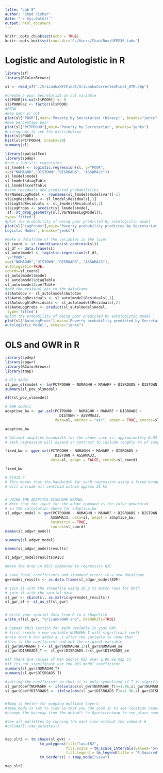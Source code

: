 ---
title: "Lab 8"
author: "Chad Fisher"
date: "`r Sys.Date()`"
output: html_document
---

```{r setup, include=FALSE}
knitr::opts_chunk$set(echo = TRUE)
knitr::opts_knit$set(root.dir='C:/Users/Chad/Box/UEP236_Labs')
```

# Logistic and Autologistic in R

```{r log_autolog}
library(sf)
library(RColorBrewer)

sl <- read_sf("./SriLankaNYCFinal/SriLankaCorrectedFinal_UTM.shp")

#create a poor Secretariat on not variable
sl$POOR[is.na(sl$POOR)] <- 0
sl$POORFac <- factor(sl$POOR)
#ESDA
#map poor or not
plot(sl["POOR"],main='Poverty by Secretariat (binary)', breaks="jenks")
#map percentage poor
plot(sl["PCTPOOHH"],main='Poverty by Secretariat', breaks="jenks")
#histograms to see the distribution
hist(sl$POOR)
hist(sl$PCTPOOHH, breaks=20)
summary(sl)
```

```{r logistic}
library(spatialEco)
library(spdep)
#run a logistic regression
sl_lmodel <- logistic.regression(sl, y="POOR",
x=c("NUMAGHH","DISTOWN","DISROADS", "ASSWMAJ3"))
sl_lmodel$model
sl_lmodel$diagTable
sl_lmodel$coefTable
#save residuals and predicted probabilities
VarNamesLogModel <- rownames(sl_lmodel$model$var)[-1]
sl$LogResiduals <- sl_lmodel$Residuals[,1]
sl$LogStdResiduals <- sl_lmodel$Residuals[,2]
sl$LogProbs <- predict(sl_lmodel$model,
 sf::st_drop_geometry(sl[,VarNamesLogModel]),
type='fitted')
#plot the probability of being poor predicted by autologistic model
plot(sl["LogProbs"],main='Poverty probability predicted by Secretariat
Logistic Model', breaks="jenks")
```

```{r autologistic}
#make a dataframe of the variables in the layer
sl_coord <- st_coordinates(st_centroid(sl))
sl_df <- data.frame(sl)
sl_autolmodel <- logistic.regression(sl_df,
 y="POOR",
x=c("NUMAGHH","DISTOWN","DISROADS", "ASSWMAJ3"),
autologistic=TRUE,
coords=sl_coord)
sl_autolmodel$model
sl_autolmodel$diagTable
sl_autolmodel$coefTable
#add the residual etc to the dataframe
sl$AutoCov <- sl_autolmodel$AutoCov
sl$AutoLogResiduals <- sl_autolmodel$Residuals[,1]
sl$AutoLogStdResiduals <- sl_autolmodel$Residuals[,2]
sl$AutoLogProbs <- predict(sl_autolmodel$model,
 type='fitted')
#plot the probability of being poor predicted by autologistic model
plot(sl["AutoLogProbs"],main='Poverty probability predicted by Secretariat
Autologistic Model', breaks="jenks")
```

# OLS and GWR in R

```{r OLS_GWR}
library(spdep) 
library(spgwr) 
library(RColorBrewer)
library(tmap)

# OLS model
sl_pov_olsmodel <- lm(PCTPOOHH ~ NUMAGHH + MAHARF + DISROADS + DISTOWN + ASSWMAJ3, data=sl) 
summary(sl_pov_olsmodel)

AIC(sl_pov_olsmodel)  

# GWR models 
adaptive_bw <- gwr.sel(PCTPOOHH ~ NUMAGHH + MAHARF + DISROADS + 
                         DISTOWN + ASSWMAJ3, 
                       data=sl, method = "aic", adapt = TRUE, coords=sl_coord) 

adaptive_bw 

# Optimal adaptive bandwidth for the above case is: approximately 0.04
# each regression will expand or contract to include roughly 4% of sample

fixed_bw <- ggwr.sel(PCTPOOHH ~ NUMAGHH + MAHARF + DISROADS + 
                       DISTOWN + ASSWMAJ3, 
                     data=sl, adapt = FALSE, coords=sl_coord)

fixed_bw

# 21415.7 
# This means that the bandwidth for each regression using a fixed bandwidth 
# will include all centroid within approx 21 km  


# USING THE ADAPTIVE BISQUARE KERNEL 
# Note that the input for the adapt command is the value generated 
# in the calculation above for adaptive.bw  
sl_adgwr_model <- gwr(PCTPOOHH ~ NUMAGHH + MAHARF + DISROADS + DISTOWN + 
                     ASSWMAJ3, data=sl, adapt = adaptive_bw, 
                     hatmatrix = TRUE,
                     coords=sl_coord) 
names(sl_adgwr_model) 

summary(sl_adgwr_model) 

names(sl_adgwr_model$results) 

sl_adgwr_model$results$AICc

#Note the drop in AICc compared to regression AIC

# save local coefficients and standard errors to a new dataframe
gwrmodel_results <- as.data.frame(sl_adgwr_model$SDF)

# join it with the shapefile using ID_2 to match rows for both
# join it with the spatial data 
sl_gwr <- cbind(sl, as.matrix(gwrmodel_results))
sl_gwr_sf <- st_as_sf(sl_gwr)


# write your spatial data from R to a shapefile 
write_sf(sl_gwr, "SriLankaGWR.shp", OVERWRITE=TRUE)
```

```{r map_GWR}
# Repeat this section for each variable in your GWR
# first create a new variable NUMAGHH_T with significant coeff
#note that R has added a .1 after the variable to show that 
#this is the coefficient and not the original variable
sl_gwr$NUMAGHH_T <- sl_gwr$NUMAGHH.1/sl_gwr$NUMAGHH_se
sl_gwr$DISROADS_T <- sl_gwr$DISROADS.1/sl_gwr$DISROADS_se

#If there are values of Max and/or Min over 1.96 we map it
#if its not significant use the OLS model coefficient 
summary(sl_gwr$NUMAGHH_T)
summary(sl_gwr$DISROADS_T)

#setting the coefficient so that it is only symbolized if T is significant
sl_gwr$CoeffNUMAGHH <- ifelse(abs(sl_gwr$NUMAGHH_T)>=1.96,sl_gwr$NUMAGHH_T, NA)
sl_gwr$CoeffDISROADS <- ifelse(abs(sl_gwr$DISROADS_T)>=1.96,sl_gwr$DISROADS_T, NA)


#Tmap is better for mapping multiple layers
#tmap_mode is set to view so that you can zoom in to see location names 
#change the basemap from the default to Openstreetmap to see place names

#see all pallettes by running the next line without the comment #
#cols4all::c4a_palettes() 


map_slr2 <- tm_shape(sl_gwr) +
                tm_polygons(fill="localR2", 
                            fill.scale = tm_scale_intervals(values="brewer.blues", style = "jenks"),
                            fill.legend = tm_legend(title = "R Squared", size = 0.8))+ 
                tm_borders() + tmap_mode("view")

map_slr2
```
